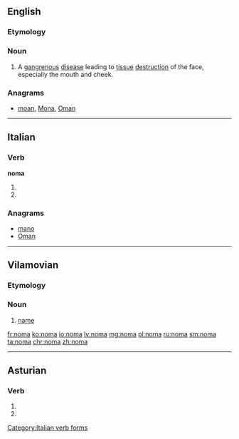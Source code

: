 ==English==
{{wikipedia|Noma (disease)}}
===Etymology===
{{rfe|lang=en}}

===Noun===
{{en-noun|?}}

# A [[gangrenous]] [[disease]] leading to [[tissue]] [[destruction]] of the face, especially the mouth and cheek.

===Anagrams===
* [[moan#English|moan]], [[Mona#English|Mona]], [[Oman#English|Oman]]

----

==Italian==

===Verb===
'''noma'''

# {{conjugation of|nomare||3|s|pres|ind|lang=it}}
# {{conjugation of|nomare||2|s|imp|lang=it}}

===Anagrams===
* [[mano#Italian|mano]]
* [[Oman#Italian|Oman]]

[[Category:Italian verb forms]]

----

==Vilamovian==

===Etymology===
{{rfe|lang=wym}}

===Noun===
{{head|wym|noun|g=?}}

# [[name]]

[[fr:noma]]
[[ko:noma]]
[[io:noma]]
[[lv:noma]]
[[mg:noma]]
[[pl:noma]]
[[ru:noma]]
[[sm:noma]]
[[ta:noma]]
[[chr:noma]]
[[zh:noma]]

----
==Asturian==

===Verb===
{{ast-verb form}}

# {{form of|third-person singular present indicative|nomar|lang=ast}}
# {{form of|second-person singular imperative|nomar|lang=ast}}

{{rfc-auto}}
